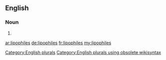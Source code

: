 ==English==

===Noun===
{{head|en}}

# {{plural of|lipophile}}

[[Category:English plurals]][[Category:English plurals using obsolete wikisyntax]]

[[ar:lipophiles]]
[[de:lipophiles]]
[[fr:lipophiles]]
[[my:lipophiles]]